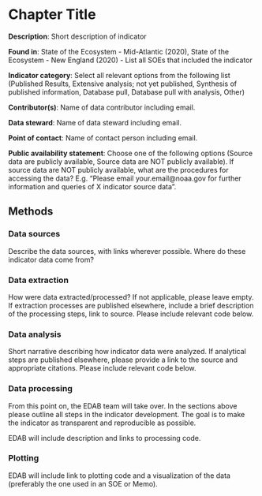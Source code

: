 # Chapter Title

**Description**: Short description of indicator

**Found in**: State of the Ecosystem - Mid-Atlantic (2020), State of the Ecosystem - New England (2020) - List all SOEs that included the indicator

**Indicator category**: Select all relevant options from the following list (Published Results, Extensive analysis; not yet published, Synthesis of published information, Database pull, Database pull with analysis, Other)

**Contributor(s)**: Name of data contributor including email. 
  
**Data steward**: Name of data steward including email.
  
**Point of contact**: Name of contact person including email.
  
**Public availability statement**: Choose one of the following options (Source data are publicly available, Source data are NOT publicly available). If source data are NOT publicly available, what are the procedures for accessing the data? E.g. "Please email your.email@noaa.gov for further information and queries of X indicator source data".

## Methods

### Data sources
Describe the data sources, with links wherever possible. Where do these indicator data come from?

### Data extraction 
How were data extracted/processed?  If not applicable, please leave empty. If extraction processes are published elsewhere, include a brief description of the processing steps, link to source. Please include relevant code below.

### Data analysis
Short narrative describing how indicator data were analyzed. If analytical steps are published elsewhere, please provide a link to the source and appropriate citations.  Please include relevant code below.

### Data processing
From this point on, the EDAB team will take over. In the sections above please outline all steps in the indicator development. The goal is to make the indicator as transparent and reproducible as possible. 

EDAB will include description and links to processing code. 

### Plotting

EDAB will include link to plotting code and a visualization of the data (preferably the one used in an SOE or Memo).



